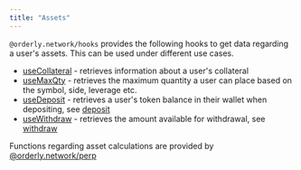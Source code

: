 ```yaml
---
title: "Assets"
---
```


`@orderly.network/hooks` provides the following hooks to get data regarding a user's assets. This can be used under different use cases.

- [useCollateral](/sdks/hooks/advanced/use-collateral) - retrieves information about a user's collateral
- [useMaxQty](/sdks/hooks/advanced/use-max-qty) - retrieves the maximum quantity a user can place based on the symbol, side, leverage etc.
- [useDeposit](/sdks/hooks/advanced/use-deposit) - retrieves a user's token balance in their wallet when depositing, see [deposit](/sdks/hooks/deposit)
- [useWithdraw](/sdks/hooks/advanced/use-withdraw) - retrieves the amount available for withdrawal, see [withdraw](/sdks/hooks/withdraw)

Functions regarding asset calculations are provided by [@orderly.network/perp](/sdks/perp/overview)
